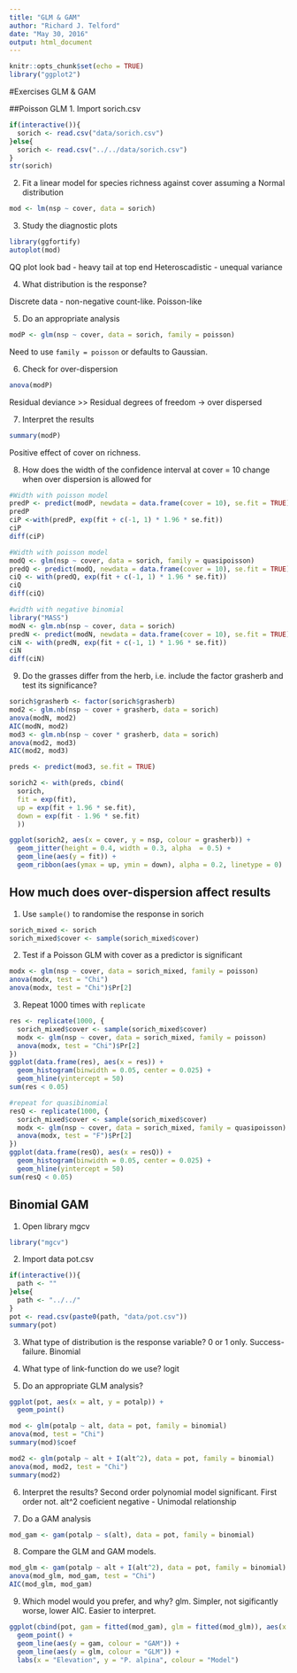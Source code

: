 ```yaml
---
title: "GLM & GAM"
author: "Richard J. Telford"
date: "May 30, 2016"
output: html_document
---
```


```r
knitr::opts_chunk$set(echo = TRUE)
library("ggplot2")
```

#Exercises GLM & GAM

##Poisson GLM
1. Import sorich.csv
```r
if(interactive()){
  sorich <- read.csv("data/sorich.csv")
}else{
  sorich <- read.csv("../../data/sorich.csv")
}
str(sorich)
```

2. Fit a linear model for species richness against cover assuming a Normal distribution
```r
mod <- lm(nsp ~ cover, data = sorich)
```

3. Study the diagnostic plots
```r
library(ggfortify)
autoplot(mod)
```

QQ plot look bad - heavy tail at top end
Heteroscadistic - unequal variance

4. What distribution is the response?

Discrete data - non-negative count-like. Poisson-like 

5. Do an appropriate analysis
```r
modP <- glm(nsp ~ cover, data = sorich, family = poisson)
```
Need to use `family = poisson` or defaults to Gaussian.

6. Check for over-dispersion
```r
anova(modP)
```
Residual deviance >> Residual degrees of freedom -> over dispersed

7. Interpret the results
```r
summary(modP)
```
Positive effect of cover on richness.

8. How does the width of the confidence interval at cover = 10 change when over dispersion is allowed for
```r
#Width with poisson model
predP <- predict(modP, newdata = data.frame(cover = 10), se.fit = TRUE)
predP
ciP <-with(predP, exp(fit + c(-1, 1) * 1.96 * se.fit))
ciP
diff(ciP)

#Width with poisson model
modQ <- glm(nsp ~ cover, data = sorich, family = quasipoisson)
predQ <- predict(modQ, newdata = data.frame(cover = 10), se.fit = TRUE)
ciQ <- with(predQ, exp(fit + c(-1, 1) * 1.96 * se.fit))
ciQ
diff(ciQ)

#width with negative binomial          
library("MASS") 
modN <- glm.nb(nsp ~ cover, data = sorich)
predN <- predict(modN, newdata = data.frame(cover = 10), se.fit = TRUE)
ciN <- with(predN, exp(fit + c(-1, 1) * 1.96 * se.fit))
ciN
diff(ciN)
```


9. Do the grasses differ from the herb, i.e. include the factor grasherb and test its significance?
```r
sorich$grasherb <- factor(sorich$grasherb)
mod2 <- glm.nb(nsp ~ cover + grasherb, data = sorich)
anova(modN, mod2)
AIC(modN, mod2)
mod3 <- glm.nb(nsp ~ cover * grasherb, data = sorich)
anova(mod2, mod3)
AIC(mod2, mod3)

preds <- predict(mod3, se.fit = TRUE)

sorich2 <- with(preds, cbind(
  sorich,
  fit = exp(fit),
  up = exp(fit + 1.96 * se.fit),
  down = exp(fit - 1.96 * se.fit)
  ))

ggplot(sorich2, aes(x = cover, y = nsp, colour = grasherb)) +
  geom_jitter(height = 0.4, width = 0.3, alpha  = 0.5) +
  geom_line(aes(y = fit)) +
  geom_ribbon(aes(ymax = up, ymin = down), alpha = 0.2, linetype = 0)
```



## How much does over-dispersion affect results
1. Use `sample()` to randomise the response in sorich
```r
sorich_mixed <- sorich
sorich_mixed$cover <- sample(sorich_mixed$cover)
```

2. Test if a Poisson GLM with cover as a predictor is significant
```r
modx <- glm(nsp ~ cover, data = sorich_mixed, family = poisson)
anova(modx, test = "Chi")
anova(modx, test = "Chi")$Pr[2]
```

3. Repeat 1000 times with `replicate`
```r
res <- replicate(1000, {
  sorich_mixed$cover <- sample(sorich_mixed$cover)
  modx <- glm(nsp ~ cover, data = sorich_mixed, family = poisson)
  anova(modx, test = "Chi")$Pr[2]
})
ggplot(data.frame(res), aes(x = res)) + 
  geom_histogram(binwidth = 0.05, center = 0.025) + 
  geom_hline(yintercept = 50)
sum(res < 0.05)

#repeat for quasibinomial
resQ <- replicate(1000, {
  sorich_mixed$cover <- sample(sorich_mixed$cover)
  modx <- glm(nsp ~ cover, data = sorich_mixed, family = quasipoisson)
  anova(modx, test = "F")$Pr[2]
})
ggplot(data.frame(resQ), aes(x = resQ)) + 
  geom_histogram(binwidth = 0.05, center = 0.025) + 
  geom_hline(yintercept = 50)
sum(resQ < 0.05)
```

## Binomial GAM

1. Open library mgcv
```r
library("mgcv")
```

2. Import data pot.csv
```r
if(interactive()){
  path <- ""
}else{
  path <- "../../"
}
pot <- read.csv(paste0(path, "data/pot.csv"))
summary(pot)
```

3. What type of distribution is the response variable?
0 or 1 only. Success-failure. Binomial

4. What type of link-function do we use?
logit

5. Do an appropriate GLM analysis?
```r
ggplot(pot, aes(x = alt, y = potalp)) +
  geom_point()

mod <- glm(potalp ~ alt, data = pot, family = binomial)
anova(mod, test = "Chi")
summary(mod)$coef

mod2 <- glm(potalp ~ alt + I(alt^2), data = pot, family = binomial)
anova(mod, mod2, test = "Chi")
summary(mod2)
```

6. Interpret the results?
Second order polynomial model significant. First order not. alt^2 coeficient negative - Unimodal relationship

7. Do a GAM analysis
```r
mod_gam <- gam(potalp ~ s(alt), data = pot, family = binomial)
```

8. Compare the GLM and GAM models.
```r
mod_glm <- gam(potalp ~ alt + I(alt^2), data = pot, family = binomial)
anova(mod_glm, mod_gam, test = "Chi")
AIC(mod_glm, mod_gam)

```

9. Which model would you prefer, and why?
glm. Simpler, not sigificantly worse, lower AIC. Easier to interpret.

```r
ggplot(cbind(pot, gam = fitted(mod_gam), glm = fitted(mod_glm)), aes(x = alt, y = potalp)) +
  geom_point() +
  geom_line(aes(y = gam, colour = "GAM")) +
  geom_line(aes(y = glm, colour = "GLM")) +
  labs(x = "Elevation", y = "P. alpina", colour = "Model")
```

